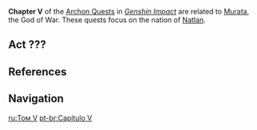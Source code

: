 {{Upcoming}}
{{Chapter Infobox
|image           = Element Pyro.png
|type            = Archon
|prev            = Chapter IV
|next            = Chapter VI
|featuredAct     = Incandescent Ode of Resurrection
}}
'''Chapter V''' of the [[Archon Quests]] in ''[[Genshin Impact]]'' are related to [[Murata]], the God of War. These quests focus on the nation of [[Natlan]].

{{Quote|The rules of war are woven in the womb: the victors shall burn bright, while the losers must turn to ash. When the God of War shares this secret with the Traveler, it is because she has her reasons.|[[Dainsleif]]|Teyvat Chapter Storyline Preview<ref>YouTube: [https://youtu.be/TAlKhARUcoY Teyvat Chapter Storyline Preview]</ref>}}

==Act ???==
{{Main|Incandescent Ode of Resurrection}}

==References==
{{Reflist}}

==Navigation==
{{Archon Quest Navbox|chapter=Chapter V}}

[[ru:Том V]]
[[pt-br:Capítulo V]]